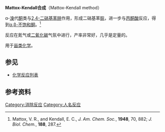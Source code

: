'''Mattox-Kendall合成'''（Mattox-Kendall method）

α-[[溴|溴]]代[[酮|酮]]类与[[2,4-二硝基苯肼|2,4-二硝基苯肼]]作用，形成二硝基苯[[腙|腙]]，进一步与[[丙酮酸|丙酮酸]]反应，得到[[α,β-不饱和羰基化合物|α,β-不饱和酮]]。<ref>Mattox, V. R., and Kendall, E. C., ''J. Am. Chem. Soc.'', '''1948''', 70, 882; ''J. Biol. Chem.'', '''188''', 287.</ref>

反应在氮气或[[二氧化碳|二氧化碳]]气氛中进行，产率非常好，几乎是定量的。

用于[[甾类化学|甾类化学]]。

== 参见 ==
*[[化学反应列表|化学反应列表]]

== 参考资料 ==
{{reflist}}

[[Category:消除反应|Category:消除反应]]
[[Category:人名反应|Category:人名反应]]